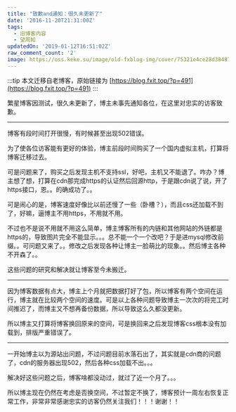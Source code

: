 ```yaml
---
title: "致歉and通知：很久未更新了"
date: '2016-11-20T21:31:00Z'
tags:
  - 旧博客内容
  - 望周知
updatedOn: '2019-01-12T16:51:02Z'
raw_comment_count: '2'
image: https://oss.keke.su/image/old-fxblog-img/cover/75321e4ce28d384870a211ce34550272.jpg
---
```


:::tip
本文迁移自老博客，原始链接为 [https://blog.fxit.top/?p=491](https://blog.fxit.top/?p=491)
:::

繁星博客因测试，很久未更新了，博主未事先通知各位，在这里对忠实的访客致歉。

<hr />

博客有段时间打开很慢，有时候甚至出现502错误。

为了使各位访客能有更好的体验，博主前段时间购买了一个国内虚拟主机，打算将博客迁移过去。

可是问题来了，购买之后发现主机不支持ssl，好吧，主机又不能退了。咋办？博主想了想，打算在cdn那完成https的认证然后回源http，于是跟cdn说了说，开了https接口，恩。。的确成功了。。

可是闹心的是，博客速度好像比以前还慢了一些（卧槽？），而且css还加载不到了，好嘛，逼博主不用https，不用就不用。

不过也不是说不用就不用这么简单，博主博客所有的内链和其他网站的外链都是https的，导致图片完全不能显示。。。总不能一个一个改吧？于是进mysql修改前缀。。可问题又来了。。修改之后发现各种让博主一脸萌比的现象。。然后博主各种不开森了。。

这些问题的研究和解决就让博客至今未搬迁。

<hr />

因为博客数据有点大，博主上个月就把数据打好了包，所以博客有两个空间在运行，博主就在比较两个空间的速度。可是以上各种问题导致博主一次次的将完工时间推迟了，而博主又不想再备份数据，所以导致这么久都没更新。

所以博主又打算将博客换回原来的空间，可是换回来之后发现博客css根本没有加载到，排版严重错误了。

<hr />

一开始博主以为源站出问题，不过问题目前水落石出了，其实就是cdn商的问题了，cdn的服务器出现502，然后各种css加载不出。。。

解决好这些问题之后，博客啥都没动过，就过了近一个月了。。。

所以博主现在仍然在考虑是否换空间，不过暂定不换了，博客预计一周左右恢复正常工作，非常非常感谢忠实的访客仍然关注我们！！！谢谢！！
